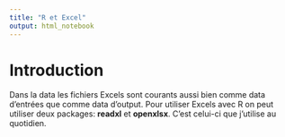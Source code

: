 ```yaml
---
title: "R et Excel"
output: html_notebook
---
```



# Introduction
Dans la data les fichiers Excels sont courants aussi bien comme data d'entrées que comme data d'output.
Pour utiliser Excels avec R on peut utiliser deux packages: **readxl** et **openxlsx**. C'est celui-ci que j'utilise au quotidien.    
